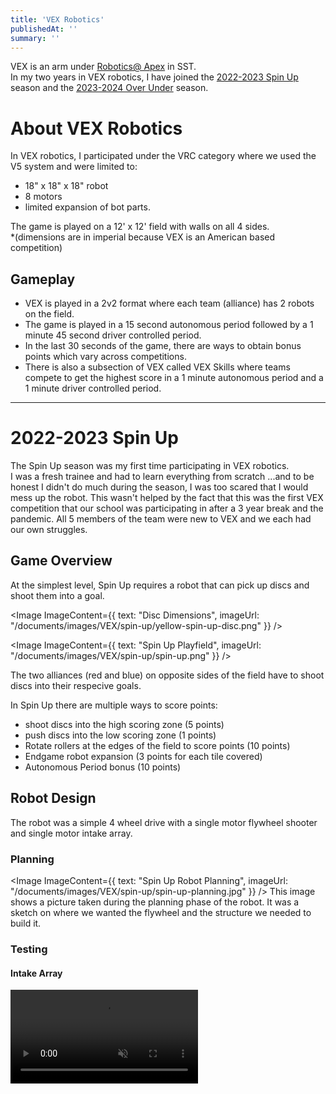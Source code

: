 ```yaml
---
title: 'VEX Robotics'
publishedAt: ''
summary: ''
---
```


VEX is an arm under [Robotics@ Apex](/mdx/areas/robotics/robotics-at-apex) in SST. \
In my two years in VEX robotics, I have joined the 
[2022-2023 Spin Up](https://www.hktechchallenge.com/pdf/VRC-SpinUp-GameManual-eng.pdf) season and the 
[2023-2024 Over Under](https://content.vexrobotics.com/docs/23-24/vrc-overunder/VRC-Manual-2023-24-4.0.pdf) season.

# About VEX Robotics
In VEX robotics, I participated under the VRC category where we used the V5 system and were limited to:
- 18" x 18" x 18" robot
- 8 motors
- limited expansion of bot parts. 

The game is played on a 12' x 12' field with walls on all 4 sides. \
*(dimensions are in imperial because VEX is an American based competition)

## Gameplay
- VEX is played in a 2v2 format where each team (alliance) has 2 robots on the field. 
- The game is played in a 15 second autonomous period followed by a 1 minute 45 second driver controlled period.
- In the last 30 seconds of the game, there are ways to obtain bonus points which vary across competitions. 
- There is also a subsection of VEX called VEX Skills where teams compete to get the highest score in a 1 minute autonomous period and a 1 minute driver controlled period.

---

# 2022-2023 Spin Up

The Spin Up season was my first time participating in VEX robotics. \
I was a fresh trainee and had to learn everything from scratch ...and to be honest I didn't do much during the season, I was too scared that I would mess up the robot. 
This wasn't helped by the fact that this was the first VEX competition that our school was participating in after a 3 year break and the pandemic.
All 5 members of the team were new to VEX and we each had our own struggles.


## Game Overview
At the simplest level, Spin Up requires a robot that can pick up discs and shoot them into a goal. 

<Image ImageContent={{
    text: "Disc Dimensions",
    imageUrl: "/documents/images/VEX/spin-up/yellow-spin-up-disc.png"
}} />

<Image ImageContent={{
    text: "Spin Up Playfield",
    imageUrl: "/documents/images/VEX/spin-up/spin-up.png"
}} />

The two alliances (red and blue) on opposite sides of the field have to shoot discs into their respecive goals. 

In Spin Up there are multiple ways to score points:
- shoot discs into the high scoring zone (5 points)
- push discs into the low scoring zone (1 points)
- Rotate rollers at the edges of the field to score points (10 points)
- Endgame robot expansion (3 points for each tile covered)
- Autonomous Period bonus (10 points)


## Robot Design
The robot was a simple 4 wheel drive with a single motor flywheel shooter and single motor intake array. 

### Planning
<Image ImageContent={{
    text: "Spin Up Robot Planning",
    imageUrl: "/documents/images/VEX/spin-up/spin-up-planning.jpg"
}} />
This image shows a picture taken during the planning phase of the robot.
It was a sketch on where we wanted the flywheel and the structure we needed to build it.

### Testing

#### Intake Array
<video src="/documents/images/VEX/spin-up/spin-up-intake-fail.mp4" muted autoPlay playsInline controls loop preload="metadata"/>
Testing the intake subsystem of the robot. \
It didn't work as intended, the discs kept getting stuck in the intake array.

#### Flywheel
<video src="/documents/images/VEX/spin-up/spin-up-outtake-test.mp4" muted autoPlay playsInline controls loop preload="metadata"/>
Testing the outtake subsystem of the robot. \
The flywheel worked, however, it took a long time to Spin Up and reduced cycle time. 

#### Final Robot
<Image ImageContent={{
    text: "Flywheel Testing",
    imageUrl: "/documents/images/VEX/spin-up/spin-up-testing.jpeg"
}} />
Shoutout to Zachary, my teammate who built the flywheel.

<Image ImageContent={{
    text: "Final Robot",
    imageUrl: "/documents/images/VEX/spin-up/spin-up-robot.jpg"
}} />


## Reflections
During the final competition, we did not fare too well. \
Our robot was not able to shoot the discs into the goal and we were not able to score many points.


However, looking at all the other robots, I realised that we were not the only ones who struggled. 
We were able to learn from the winners and see what we could improve on for the next season 
as well as made new friends from other schools and strengthen the VEX community in Singapore. 

---


# 2023-2024 Over Under
The Over Under season was my second time participating in VEX robotics. \
This time I was more confident in my abilities and took on a more active role in the team.
As I became the ExCo of the club and entered Secondary 3, I had to juggle between my responsibilities and competitions.
This season was also the first time that our school had 4 teams participating in VEX robotics. 

My group was made up of 5 members, 4 of which were my juniors whom I had the pleasure of working with for a year. 
Seeing them grow as we shared highs and lows pulls at my heartstrings.

I am proud of the work we did and the bot we built together. 


<Image ImageContent={{
    text: "VEX Team",
    imageUrl: "/documents/images/VEX/over-under/over-under-vex-team.jpeg"
}} />
Humans (left to right): \
Klifton (me), Jian An, Ying Xuan, Jayden, Kevin

## Game Overview
Over Under is a game where robots have to pick up triangular shaped balls (triballs) and place them in goals.
<Image ImageContent={{
    text: "Triball Dimensions",
    imageUrl: "/documents/images/VEX/over-under/green-triball.png"
}} />

<Image ImageContent={{
    text: "Over Under Playfield",
    imageUrl: "/documents/images/VEX/over-under/over-under.png"
}} />

Of the 60 Triballs Availible, 12 of which are on the field. \
The two alliances (red and blue) on opposite sides of the field have to shove the triballs into their respective goals.

In Over Under there are multiple ways to score points:
- Triballs in goals (5 points)
- Triballs on your side of the field (2 points)
- Endgame robot hang on pipes \
(20 points for highest elevation, decreasing in 5 points for each elevation level)
- Autonomous Period bonus (8 points)

## Robot Design

### Planning

This time... we planned... On paper and not in a span of 30 seconds. \
This is a sketch of our robot and ideas for a catapult and intake array.
Of course this was just an idea and not much of it was implemented in the final robot design.
<Image ImageContent={{
    text: "Over Under Planning",
    imageUrl: "/documents/images/VEX/over-under/over-under-planning.jpeg"
}} />
One thing we could improve is that after sketching the robot, 
we should make a 3D CAD model of it to see how parts work together and if there are any interferences.

### Testing

#### Intake Array
<video src="/documents/images/VEX/over-under/intake.mp4" muted autoPlay playsInline controls loop preload="metadata"/>
This video showcases the intake capabilities of the robot, it was able to pick up the triballs and store them in the robot. 
Although we didn't manage to get it working 100% of the time, it was deemed good enough for match.

#### Catapult
This was an early build of our catapult — or flatapult depending on how you look at it — that was able to shoot the triballs near the goal.
<video src="/documents/images/VEX/over-under/flatapult-2.mp4" muted autoPlay playsInline controls loop preload="metadata"/>

#### Boat Drive
This section is called boat drive because it gives the robot the ability to move over small obstacles.
In this case, the robot was able to move over the middle bar. 
<Image ImageContent={{
    text: "VEX boat drive",
    imageUrl: "/documents/images/VEX/over-under/boat_drive.gif"
}} />

This made it easy for the robot to move around the field and score more points.

#### Final Robot
<Image ImageContent={{
    text: "Final bot",
    imageUrl: "/documents/images/VEX/over-under/over-under-bot.jpeg"
}} />
^^^ The cutest version of our robot, we called it `Bob`. 

## Skills planning
For this season, we were calmer in approaching the game. 
We realised that a way to score points was to focus on the skills section of the game.
<video src="/documents/images/VEX/over-under/skills-plan.mp4" muted autoPlay playsInline controls loop preload="metadata"/>

## Reflections
After competition we realised that taking into account the 'meta' of the game is important. 
However, we learnt that its not coming up with the 'meta' that is important, 
its coming up with a bot that can counter the 'meta'. 


In Over Under, our final competition didn't go as we had planned, 
all of the members were tired and since the competition was at the beginning of the next year, 
all of us had new roles in the next stage of our education. 
But in the end we still tried our best, and **it was an amazing year we had competing together** .

*meta: 'most effective tactics available'